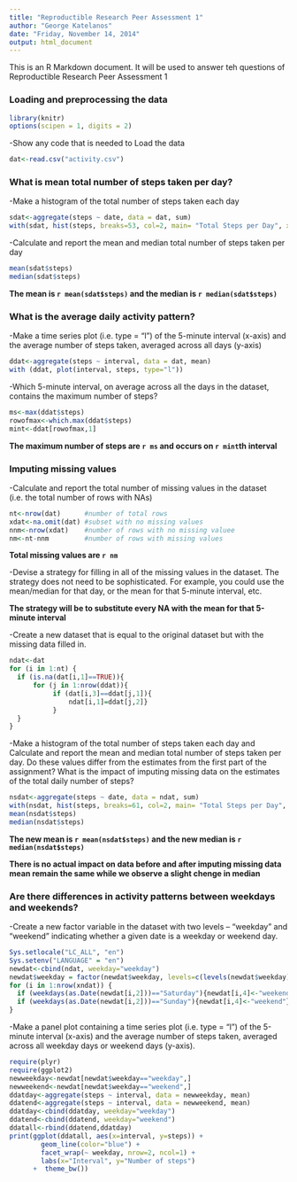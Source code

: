 ```yaml
---
title: "Reproductible Research Peer Assessment 1"
author: "George Katelanos"
date: "Friday, November 14, 2014"
output: html_document
---
```


This is an R Markdown document. 
It will be used to answer teh questions of Reproductible Research Peer Assessment 1

### Loading and preprocessing the data
```r
library(knitr)
options(scipen = 1, digits = 2)
```


-Show any code that is needed to Load the data 

```r
dat<-read.csv("activity.csv")
```

### What is mean total number of steps taken per day?

-Make a histogram of the total number of steps taken each day

```r
sdat<-aggregate(steps ~ date, data = dat, sum)
with(sdat, hist(steps, breaks=53, col=2, main= "Total Steps per Day", xlab="Steps"))
```

-Calculate and report the mean and median total number of steps taken per day

```r
mean(sdat$steps)
median(sdat$steps)
```
**The mean is `r mean(sdat$steps)` and the median is `r median(sdat$steps)`**

### What is the average daily activity pattern?

-Make a time series plot (i.e. type = "l") of the 5-minute interval (x-axis) and the average number of steps taken, averaged across all days (y-axis)

```r
ddat<-aggregate(steps ~ interval, data = dat, mean)
with (ddat, plot(interval, steps, type="l"))
```

-Which 5-minute interval, on average across all the days in the dataset, contains the maximum number of steps?

```r
ms<-max(ddat$steps)
rowofmax<-which.max(ddat$steps)
mint<-ddat[rowofmax,1]
```
**The maximum number of steps are `r ms` and occurs on `r mint`th interval**

### Imputing missing values

-Calculate and report the total number of missing values in the dataset (i.e. the total number of rows with NAs)

```r
nt<-nrow(dat)      #number of total rows
xdat<-na.omit(dat) #subset with no missing values
nnm<-nrow(xdat)    #number of rows with no missing valuee
nm<-nt-nnm         #number of rows with missing values
```
**Total missing values are `r nm`**

-Devise a strategy for filling in all of the missing values in the dataset. The strategy does not need to be sophisticated. For example, you could use the mean/median for that day, or the mean for that 5-minute interval, etc.

**The strategy will be to substitute every NA with the mean for that 5-minute interval**

-Create a new dataset that is equal to the original dataset but with the missing data filled in.

```r
ndat<-dat
for (i in 1:nt) {
  if (is.na(dat[i,1]==TRUE)){ 
      for (j in 1:nrow(ddat)){
           if (dat[i,3]==ddat[j,1]){
               ndat[i,1]=ddat[j,2]}
           }
  }
}
```

-Make a histogram of the total number of steps taken each day and Calculate and report the mean and median total number of steps taken per day. Do these values differ from the estimates from the first part of the assignment? What is the impact of imputing missing data on the estimates of the total daily number of steps?

```r
nsdat<-aggregate(steps ~ date, data = ndat, sum)
with(nsdat, hist(steps, breaks=61, col=2, main= "Total Steps per Day", xlab="Steps"))
mean(nsdat$steps)
median(nsdat$steps)
```
**The new mean is `r mean(nsdat$steps)` and the new median is `r median(nsdat$steps)`**

**There is no actual impact on data before and after imputing missing data**
**mean remain the same while we observe a slight chenge in median**

### Are there differences in activity patterns between weekdays and weekends?

-Create a new factor variable in the dataset with two levels -- "weekday" and "weekend" indicating whether a given date is a weekday or weekend day.

```r
Sys.setlocale("LC_ALL", "en")
Sys.setenv("LANGUAGE" = "en")
newdat<-cbind(ndat, weekday="weekday")
newdat$weekday = factor(newdat$weekday, levels=c(levels(newdat$weekday), "weekend"))
for (i in 1:nrow(xndat)) {
  if (weekdays(as.Date(newdat[i,2]))=="Saturday"){newdat[i,4]<-"weekend"} 
  if (weekdays(as.Date(newdat[i,2]))=="Sunday"){newdat[i,4]<-"weekend"}
}
```

-Make a panel plot containing a time series plot (i.e. type = "l") of the 5-minute interval (x-axis) and the average number of steps taken, averaged across all weekday days or weekend days (y-axis). 

```r
require(plyr)
require(ggplot2)
newweekday<-newdat[newdat$weekday=="weekday",]
newweekend<-newdat[newdat$weekday=="weekend",]
ddatday<-aggregate(steps ~ interval, data = newweekday, mean)
ddatend<-aggregate(steps ~ interval, data = newweekend, mean)
ddatday<-cbind(ddatday, weekday="weekday")
ddatend<-cbind(ddatend, weekday="weekend")
ddatall<-rbind(ddatend,ddatday)
print(ggplot(ddatall, aes(x=interval, y=steps)) + 
        geom_line(color="blue") + 
        facet_wrap(~ weekday, nrow=2, ncol=1) +
        labs(x="Interval", y="Number of steps")
      +  theme_bw())
```
